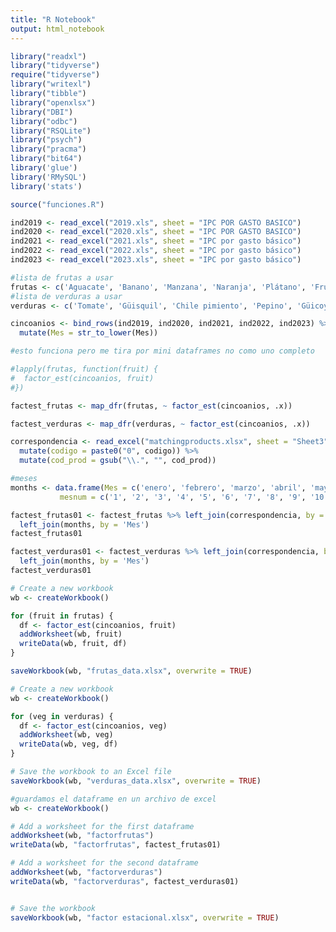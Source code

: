 ```yaml
---
title: "R Notebook"
output: html_notebook
---
```


```r
library("readxl")
library("tidyverse")
require("tidyverse")
library("writexl")
library("tibble")
library("openxlsx")
library("DBI")
library("odbc")
library("RSQLite")
library("psych")
library("pracma")
library("bit64")
library('glue')
library('RMySQL')
library('stats')

source("funciones.R")
```

```r
ind2019 <- read_excel("2019.xls", sheet = "IPC POR GASTO BASICO")
ind2020 <- read_excel("2020.xls", sheet = "IPC POR GASTO BASICO")
ind2021 <- read_excel("2021.xls", sheet = "IPC por gasto básico")
ind2022 <- read_excel("2022.xls", sheet = "IPC por gasto básico")
ind2023 <- read_excel("2023.xls", sheet = "IPC por gasto básico")
```

```r
#lista de frutas a usar
frutas <- c('Aguacate', 'Banano', 'Manzana', 'Naranja', 'Plátano', 'Frutas de estación')
#lista de verduras a usar
verduras <- c('Tomate', 'Güisquil', 'Chile pimiento', 'Pepino', 'Güicoy (variedad)','Repollo', 'Lechuga', 'Frijol', 'Ejotes', 'Elote', 'Cebolla', 'Papa', 'Zanahoria', 'Rábano', 'Remolacha', 'Yuca', 'Brócoli', 'Culantro', 'Hierbabuena', 'Otras legumbres y hortalizas')
```

```r
cincoanios <- bind_rows(ind2019, ind2020, ind2021, ind2022, ind2023) %>% 
  mutate(Mes = str_to_lower(Mes))
```

```r
#esto funciona pero me tira por mini dataframes no como uno completo

#lapply(frutas, function(fruit) {
#  factor_est(cincoanios, fruit)
#})
```

```r
factest_frutas <- map_dfr(frutas, ~ factor_est(cincoanios, .x))
```

```r
factest_verduras <- map_dfr(verduras, ~ factor_est(cincoanios, .x))
```

```r
correspondencia <- read_excel("matchingproducts.xlsx", sheet = "Sheet3") %>% 
  mutate(codigo = paste0("0", codigo)) %>% 
  mutate(cod_prod = gsub("\\.", "", cod_prod))
```

```r
#meses
months <- data.frame(Mes = c('enero', 'febrero', 'marzo', 'abril', 'mayo', 'junio', 'julio', 'agosto', 'septiembre', 'octubre', 'noviembre', 'diciembre'), 
           mesnum = c('1', '2', '3', '4', '5', '6', '7', '8', '9', '10', '11', '12'))
```

```r
factest_frutas01 <- factest_frutas %>% left_join(correspondencia, by = "producto") %>% 
  left_join(months, by = 'Mes')
factest_frutas01
```

```r
factest_verduras01 <- factest_verduras %>% left_join(correspondencia, by = "producto") %>% 
  left_join(months, by = 'Mes')
factest_verduras01
```

```r
# Create a new workbook
wb <- createWorkbook()

for (fruit in frutas) {
  df <- factor_est(cincoanios, fruit)
  addWorksheet(wb, fruit)
  writeData(wb, fruit, df)
}

saveWorkbook(wb, "frutas_data.xlsx", overwrite = TRUE)
```

```r
# Create a new workbook
wb <- createWorkbook()

for (veg in verduras) {
  df <- factor_est(cincoanios, veg)
  addWorksheet(wb, veg)
  writeData(wb, veg, df)
}

# Save the workbook to an Excel file
saveWorkbook(wb, "verduras_data.xlsx", overwrite = TRUE)
```

```r
#guardamos el dataframe en un archivo de excel
wb <- createWorkbook()

# Add a worksheet for the first dataframe
addWorksheet(wb, "factorfrutas")
writeData(wb, "factorfrutas", factest_frutas01)

# Add a worksheet for the second dataframe
addWorksheet(wb, "factorverduras")
writeData(wb, "factorverduras", factest_verduras01)


# Save the workbook
saveWorkbook(wb, "factor estacional.xlsx", overwrite = TRUE)
```

